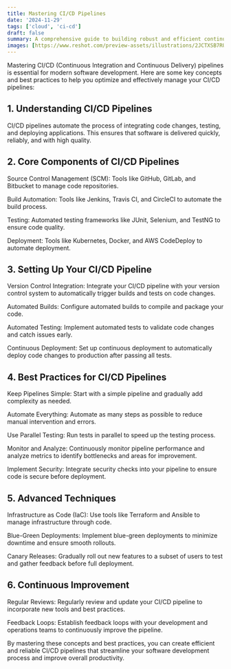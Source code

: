 ```yaml
---
title: Mastering CI/CD Pipelines
date: '2024-11-29'
tags: ['cloud', 'ci-cd']
draft: false
summary: A comprehensive guide to building robust and efficient continuous integration and deployment pipelines.
images: [https://www.reshot.com/preview-assets/illustrations/2JCTXSB7RU/cloud-computing-concept-2JCTXSB7RU-w1600.jpg]
---
```


Mastering CI/CD (Continuous Integration and Continuous Delivery) pipelines is essential for modern software development. Here are some key concepts and best practices to help you optimize and effectively manage your CI/CD pipelines:

## **1. Understanding CI/CD Pipelines**

CI/CD pipelines automate the process of integrating code changes, testing, and deploying applications. This ensures that software is delivered quickly, reliably, and with high quality.

## **2. Core Components of CI/CD Pipelines**

Source Control Management (SCM): Tools like GitHub, GitLab, and Bitbucket to manage code repositories.

Build Automation: Tools like Jenkins, Travis CI, and CircleCI to automate the build process.

Testing: Automated testing frameworks like JUnit, Selenium, and TestNG to ensure code quality.

Deployment: Tools like Kubernetes, Docker, and AWS CodeDeploy to automate deployment.

## **3. Setting Up Your CI/CD Pipeline**

Version Control Integration: Integrate your CI/CD pipeline with your version control system to automatically trigger builds and tests on code changes.

Automated Builds: Configure automated builds to compile and package your code.

Automated Testing: Implement automated tests to validate code changes and catch issues early.

Continuous Deployment: Set up continuous deployment to automatically deploy code changes to production after passing all tests.

## **4. Best Practices for CI/CD Pipelines**

Keep Pipelines Simple: Start with a simple pipeline and gradually add complexity as needed.

Automate Everything: Automate as many steps as possible to reduce manual intervention and errors.

Use Parallel Testing: Run tests in parallel to speed up the testing process.

Monitor and Analyze: Continuously monitor pipeline performance and analyze metrics to identify bottlenecks and areas for improvement.

Implement Security: Integrate security checks into your pipeline to ensure code is secure before deployment.

## **5. Advanced Techniques**

Infrastructure as Code (IaC): Use tools like Terraform and Ansible to manage infrastructure through code.

Blue-Green Deployments: Implement blue-green deployments to minimize downtime and ensure smooth rollouts.

Canary Releases: Gradually roll out new features to a subset of users to test and gather feedback before full deployment.

## **6. Continuous Improvement**

Regular Reviews: Regularly review and update your CI/CD pipeline to incorporate new tools and best practices.

Feedback Loops: Establish feedback loops with your development and operations teams to continuously improve the pipeline.

By mastering these concepts and best practices, you can create efficient and reliable CI/CD pipelines that streamline your software development process and improve overall productivity.